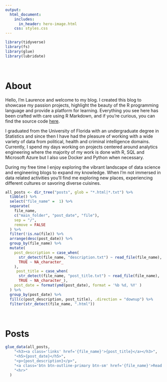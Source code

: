 ```yaml
---
output:
  html_document:
    includes:
      in_header: hero-image.html
    css: styles.css
---
```


```r
library(tidyverse)
library(fs)
library(glue)
library(lubridate)
```

<br>

# About
Hello, I’m Laurence and welcome to my blog. I created this blog to showcase my passion projects, highlight the beauty of the R programming language and provide a platform for learning. Everything you see here has been crafted with care using R Markdown, and if you're curious, you can find the source code [here](https://github.com/ljwoodley/ljwoodley.github.io){target="_blank"}.

I graduated from the University of Florida with an undergraduate degree in Statistics and since then I have had the pleasure of working with a wide variety of data from political, health and criminal intelligence domains. Currently, I spend my days working on projects centered around analytics engineering where the majority of my work is done with R, SQL and Microsoft Azure but I also use Docker and Python when necessary.

During my free time I enjoy exploring the vibrant landscape of data science and engineering blogs to expand my knowledge. When I'm not immersed in data related activities you'll find me exploring new places, experiencing different cultures or savoring diverse cuisines.


```r
all_posts <- dir_tree("posts", glob = "*.html|*.txt") %>%
  tibble() %>%
  select("file_name" =  1) %>% 
  separate(
    file_name,
    c("main_folder", "post_date", "file"),
    sep = "/",
    remove = FALSE
  ) %>% 
  filter(!is.na(file)) %>% 
  arrange(desc(post_date)) %>% 
  group_by(file_name) %>%
  mutate(
    post_description = case_when(
      str_detect(file_name, "description.txt") ~ read_file(file_name),
      TRUE ~ NA_character_
    ),
     post_title = case_when(
      str_detect(file_name, "post_title.txt") ~ read_file(file_name),
      TRUE ~ NA_character_),
    post_date = format(ymd(post_date), format = '%b %d, %Y' )
  ) %>%
  group_by(post_date) %>% 
  fill(c(post_description, post_title), .direction = "downup") %>%
  filter(str_detect(file_name, ".html"))
```

<br>

# Posts
```r
glue_data(all_posts,
    "<h3><a class='links' href='{file_name}'>{post_title}</a></h3>",
    "<h5>{post_date}</h5>",
    "<p>{post_description}</p>",
    "<a class='btn btn-outline-primary btn-sm' href='{file_name}'>Read More</a>",
    "<hr>"
  )
```


